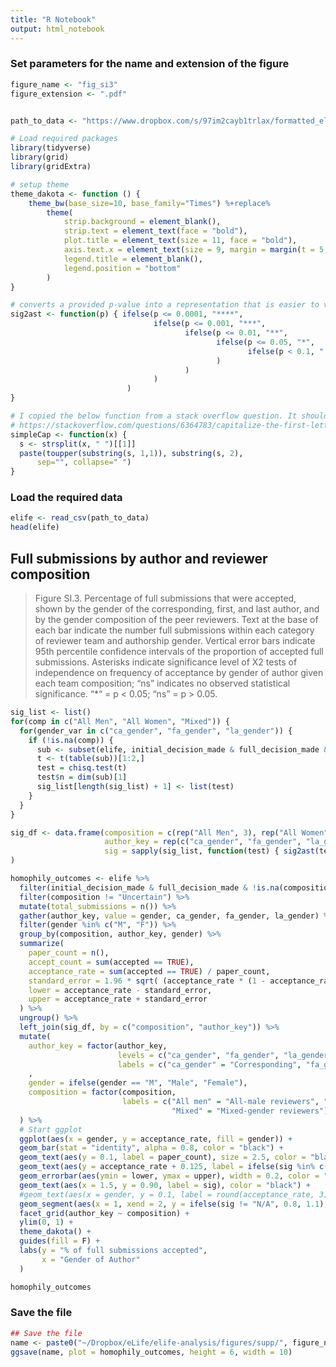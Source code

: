 ```yaml
---
title: "R Notebook"
output: html_notebook
---
```


### Set parameters for the name and extension of the figure
```r
figure_name <- "fig_si3"
figure_extension <- ".pdf"


path_to_data <- "https://www.dropbox.com/s/97im2cayb1trlax/formatted_elife.csv?dl=1"
```

```r
# Load required packages
library(tidyverse)
library(grid)
library(gridExtra)

# setup theme
theme_dakota <- function () { 
    theme_bw(base_size=10, base_family="Times") %+replace% 
        theme(
            strip.background = element_blank(),
            strip.text = element_text(face = "bold"),
            plot.title = element_text(size = 11, face = "bold"),
            axis.text.x = element_text(size = 9, margin = margin(t = 5, b = 5)),
            legend.title = element_blank(),
            legend.position = "bottom"
        )
}

# converts a provided p-value into a representation that is easier to visualize
sig2ast <- function(p) { ifelse(p <= 0.0001, "****", 
                                ifelse(p <= 0.001, "***", 
                                       ifelse(p <= 0.01, "**", 
                                              ifelse(p <= 0.05, "*", 
                                                     ifelse(p < 0.1, ".", "ns")
                                              )
                                       )
                                )
                          )
}

# I copied the below function from a stack overflow question. It should capitalize the first letter of each work in a string
# https://stackoverflow.com/questions/6364783/capitalize-the-first-letter-of-both-words-in-a-two-word-string
simpleCap <- function(x) {
  s <- strsplit(x, " ")[[1]]
  paste(toupper(substring(s, 1,1)), substring(s, 2),
      sep="", collapse=" ")
}
```

### Load the required data
```r
elife <- read_csv(path_to_data)
head(elife)
```

## Full submissions by author and reviewer composition

>Figure SI.3. Percentage of full submissions that were accepted, shown by the gender of the corresponding, first, and last author, and by the gender composition of the peer reviewers. Text at the base of each bar indicate the number full submissions within each category of reviewer team and authorship gender. Vertical error bars indicate 95th percentile confidence intervals of the proportion of accepted full submissions. Asterisks indicate significance level of X2 tests of independence on frequency of acceptance by gender of author given each team composition; “ns” indicates no observed statistical significance. “\*“ = p < 0.05; “ns” = p > 0.05.

```r
sig_list <- list()
for(comp in c("All Men", "All Women", "Mixed")) {
  for(gender_var in c("ca_gender", "fa_gender", "la_gender")) {
    if (!is.na(comp)) {
      sub <- subset(elife, initial_decision_made & full_decision_made & composition == comp)[, c("accepted", gender_var)]
      t <- t(table(sub))[1:2,]
      test = chisq.test(t)
      test$n = dim(sub)[1]
      sig_list[length(sig_list) + 1] <- list(test)
    }
  }
}

sig_df <- data.frame(composition = c(rep("All Men", 3), rep("All Women", 3), rep("Mixed", 3)),
                     author_key = rep(c("ca_gender", "fa_gender", "la_gender"), 3),
                     sig = sapply(sig_list, function(test) { sig2ast(test$p.value)})
)

homophily_outcomes <- elife %>%
  filter(initial_decision_made & full_decision_made & !is.na(composition)) %>%
  filter(composition != "Uncertain") %>% 
  mutate(total_submissions = n()) %>%
  gather(author_key, value = gender, ca_gender, fa_gender, la_gender) %>%
  filter(gender %in% c("M", "F")) %>%
  group_by(composition, author_key, gender) %>%
  summarize(
    paper_count = n(),
    accept_count = sum(accepted == TRUE),
    acceptance_rate = sum(accepted == TRUE) / paper_count,
    standard_error = 1.96 * sqrt( (acceptance_rate * (1 - acceptance_rate)) / paper_count),
    lower = acceptance_rate - standard_error,
    upper = acceptance_rate + standard_error
  ) %>%
  ungroup() %>%
  left_join(sig_df, by = c("composition", "author_key")) %>%
  mutate(
    author_key = factor(author_key,
                        levels = c("ca_gender", "fa_gender", "la_gender"),
                        labels = c("ca_gender" = "Corresponding", "fa_gender" = "First", "la_gender" = "Last"))
    ,
    gender = ifelse(gender == "M", "Male", "Female"),
    composition = factor(composition,
                         labels = c("All men" = "All-male reviewers", "All women" = "All-female reviewers", 
                                    "Mixed" = "Mixed-gender reviewers"))
  ) %>%
  # Start ggplot
  ggplot(aes(x = gender, y = acceptance_rate, fill = gender)) +
  geom_bar(stat = "identity", alpha = 0.8, color = "black") +
  geom_text(aes(y = 0.1, label = paper_count), size = 2.5, color = "black") +
  geom_text(aes(y = acceptance_rate + 0.125, label = ifelse(sig %in% c("*", "**"), paste0(round(acceptance_rate, 3) * 100, "%"), "")), size = 2.5, color = "black", position = position_dodge(0.87)) +
  geom_errorbar(aes(ymin = lower, ymax = upper), width = 0.2, color = "black", alpha = 0.8) +
  geom_text(aes(x = 1.5, y = 0.90, label = sig), color = "black") +
  #geom_text(aes(x = gender, y = 0.1, label = round(acceptance_rate, 3) * 100 ), color = "black") +
  geom_segment(aes(x = 1, xend = 2, y = ifelse(sig != "N/A", 0.8, 1.1), yend = ifelse(sig != "N/A", 0.8, 1.1)), color = "black") +
  facet_grid(author_key ~ composition) +
  ylim(0, 1) +
  theme_dakota() +
  guides(fill = F) +
  labs(y = "% of full submissions accepted",
       x = "Gender of Author"
  ) 

homophily_outcomes
```

### Save the file
```r
## Save the file
name <- paste0("~/Dropbox/eLife/elife-analysis/figures/supp/", figure_name, figure_extension)
ggsave(name, plot = homophily_outcomes, height = 6, width = 10)
```
